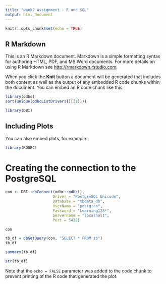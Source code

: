 ```yaml
---
title: "week2 Assignment - R and SQL"
output: html_document
---
```


```r
knitr::opts_chunk$set(echo = TRUE)
```

## R Markdown

This is an R Markdown document. Markdown is a simple formatting syntax for authoring HTML, PDF, and MS Word documents. For more details on using R Markdown see <http://rmarkdown.rstudio.com>.

When you click the **Knit** button a document will be generated that includes both content as well as the output of any embedded R code chunks within the document. You can embed an R code chunk like this:

```r
library(odbc)
sort(unique(odbcListDrivers()[[1]]))
```

```r
library(DBI)
```

## Including Plots

You can also embed plots, for example:

```r
library(RODBC)
```
# Creating the connection to the PostgreSQL
```r
con <- DBI::dbConnect(odbc::odbc(),
                     Driver = "PostgreSQL Unicode",
                     Database = "tbdata_db",
                     UserName = "postgres",
                     Password = "Learning123*",
                     Servername = "localhost",
                     Port = 5432)
```

```r
con
```

```r
tb_df = dbGetQuery(con, "SELECT * FROM tb")
tb_df
```

```r
summary(tb_df)
```

```r
str(tb_df)
```

Note that the `echo = FALSE` parameter was added to the code chunk to prevent printing of the R code that generated the plot.
